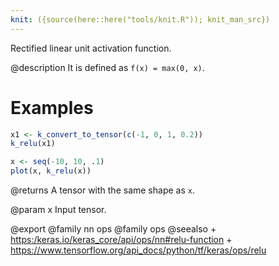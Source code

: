 ```yaml
---
knit: ({source(here::here("tools/knit.R")); knit_man_src})
---
```

Rectified linear unit activation function.

@description
It is defined as `f(x) = max(0, x)`.

# Examples
```r
x1 <- k_convert_to_tensor(c(-1, 0, 1, 0.2))
k_relu(x1)
```

```r
x <- seq(-10, 10, .1)
plot(x, k_relu(x))
```
@returns
A tensor with the same shape as `x`.

@param x
Input tensor.

@export
@family nn ops
@family ops
@seealso
+ <https:/keras.io/keras_core/api/ops/nn#relu-function>
+ <https://www.tensorflow.org/api_docs/python/tf/keras/ops/relu>

